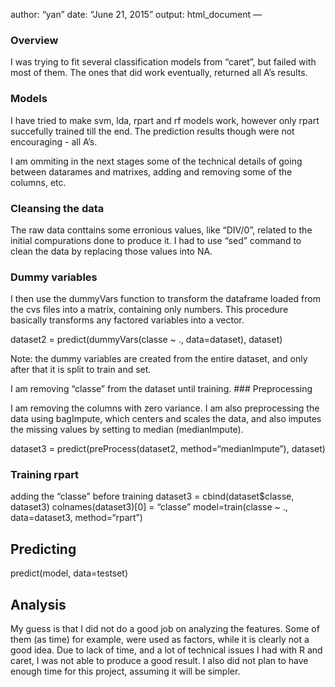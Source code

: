 author: "yan"
date: "June 21, 2015"
output: html_document
---

### Overview

I was trying to fit several classification models from "caret", but failed with most of them. The ones that did work eventually, returned all A's results.

### Models

I have tried to make svm, lda, rpart and rf models work, however only rpart succefully trained till the end. The prediction results though were not encouraging - all A's.

I am ommiting in the next stages some of the technical details of going between datarames and matrixes, adding and removing some of the columns, etc.

### Cleansing the data

The raw data conttains some erronious values, like "DIV/0", related to the initial compurations done to produce it. I had to use "sed" command to clean the data by replacing those values into NA.

### Dummy variables

I then use the dummyVars function to transform the dataframe loaded from the cvs files into a matrix, containing only numbers. This procedure basically transforms any factored variables into a vector.

dataset2 = predict(dummyVars(classe ~ ., data=dataset), dataset)

Note: the dummy variables are created from the entire dataset, and only after that it is split to train and set.

I am removing "classe" from the dataset until training.
### Preprocessing

I am removing the columns with zero variance.
I am also preprocessing the data using bagImpute, which centers and scales the data, and also imputes the missing values by setting to median (medianImpute).

dataset3 = predict(preProcess(dataset2, method="medianImpute"), dataset)

### Training rpart

adding the "classe" before training
dataset3 = cbind(dataset$classe, dataset3)
colnames(dataset3)[0] = "classe"
model=train(classe ~ ., data=dataset3, method="rpart")

## Predicting

predict(model, data=testset)


## Analysis

My guess is that I did not do a good job on analyzing the features. Some of them (as time) for example, were used as factors, while it is clearly not a good idea. Due to lack of time, and a lot of technical issues I had with R and caret, I was not able to produce a good result. I also did not plan to have enough time for this project, assuming it will be simpler.
